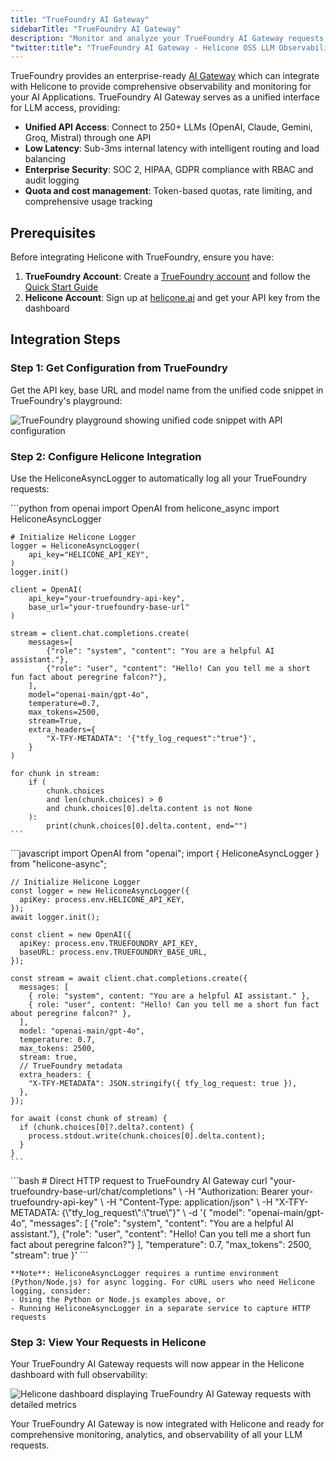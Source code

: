 ```yaml
---
title: "TrueFoundry AI Gateway"
sidebarTitle: "TrueFoundry AI Gateway"
description: "Monitor and analyze your TrueFoundry AI Gateway requests with Helicone"
"twitter:title": "TrueFoundry AI Gateway - Helicone OSS LLM Observability"
---
```


TrueFoundry provides an enterprise-ready [AI Gateway](https://www.truefoundry.com/ai-gateway) which can integrate with Helicone to provide comprehensive observability and monitoring for your AI Applications. TrueFoundry AI Gateway serves as a unified interface for LLM access, providing:

- **Unified API Access**: Connect to 250+ LLMs (OpenAI, Claude, Gemini, Groq, Mistral) through one API
- **Low Latency**: Sub-3ms internal latency with intelligent routing and load balancing  
- **Enterprise Security**: SOC 2, HIPAA, GDPR compliance with RBAC and audit logging
- **Quota and cost management**: Token-based quotas, rate limiting, and comprehensive usage tracking

## Prerequisites

Before integrating Helicone with TrueFoundry, ensure you have:

1. **TrueFoundry Account**: Create a [TrueFoundry account](https://www.truefoundry.com/register) and follow the [Quick Start Guide](https://docs.truefoundry.com/gateway/quick-start)
2. **Helicone Account**: Sign up at [helicone.ai](https://helicone.ai) and get your API key from the dashboard

## Integration Steps

### Step 1: Get Configuration from TrueFoundry

Get the API key, base URL and model name from the unified code snippet in TrueFoundry's playground:

<Frame caption="Get API key, Base URL and Model Name from Unified Code Snippet">
  <img
    src="/images/helicone-tfy-code.png"
    alt="TrueFoundry playground showing unified code snippet with API configuration"
  />
</Frame>

### Step 2: Configure Helicone Integration

Use the HeliconeAsyncLogger to automatically log all your TrueFoundry requests:

<Tabs>
  <Tab title="Python">
    ```python
    from openai import OpenAI
    from helicone_async import HeliconeAsyncLogger

    # Initialize Helicone Logger
    logger = HeliconeAsyncLogger(
        api_key="HELICONE_API_KEY",
    )
    logger.init()

    client = OpenAI(
        api_key="your-truefoundry-api-key",
        base_url="your-truefoundry-base-url"
    )

    stream = client.chat.completions.create(
        messages=[
            {"role": "system", "content": "You are a helpful AI assistant."},
            {"role": "user", "content": "Hello! Can you tell me a short fun fact about peregrine falcon?"},
        ],
        model="openai-main/gpt-4o",
        temperature=0.7,
        max_tokens=2500,
        stream=True,
        extra_headers={
            "X-TFY-METADATA": '{"tfy_log_request":"true"}',
        }
    )

    for chunk in stream:
        if (
            chunk.choices
            and len(chunk.choices) > 0
            and chunk.choices[0].delta.content is not None
        ):
            print(chunk.choices[0].delta.content, end="")
    ```
  </Tab>

  <Tab title="Node.js">
    ```javascript
    import OpenAI from "openai";
    import { HeliconeAsyncLogger } from "helicone-async";

    // Initialize Helicone Logger
    const logger = new HeliconeAsyncLogger({
      apiKey: process.env.HELICONE_API_KEY,
    });
    await logger.init();

    const client = new OpenAI({
      apiKey: process.env.TRUEFOUNDRY_API_KEY,
      baseURL: process.env.TRUEFOUNDRY_BASE_URL,
    });

    const stream = await client.chat.completions.create({
      messages: [
        { role: "system", content: "You are a helpful AI assistant." },
        { role: "user", content: "Hello! Can you tell me a short fun fact about peregrine falcon?" },
      ],
      model: "openai-main/gpt-4o",
      temperature: 0.7,
      max_tokens: 2500,
      stream: true,
      // TrueFoundry metadata
      extra_headers: {
        "X-TFY-METADATA": JSON.stringify({ tfy_log_request: true }),
      },
    });

    for await (const chunk of stream) {
      if (chunk.choices[0]?.delta?.content) {
        process.stdout.write(chunk.choices[0].delta.content);
      }
    }
    ```
  </Tab>

  <Tab title="cURL">
    ```bash
    # Direct HTTP request to TrueFoundry AI Gateway
    curl "your-truefoundry-base-url/chat/completions" \
      -H "Authorization: Bearer your-truefoundry-api-key" \
      -H "Content-Type: application/json" \
      -H "X-TFY-METADATA: {\"tfy_log_request\":\"true\"}" \
      -d '{
        "model": "openai-main/gpt-4o",
        "messages": [
          {"role": "system", "content": "You are a helpful AI assistant."},
          {"role": "user", "content": "Hello! Can you tell me a short fun fact about peregrine falcon?"}
        ],
        "temperature": 0.7,
        "max_tokens": 2500,
        "stream": true
      }'
    ```
    
    **Note**: HeliconeAsyncLogger requires a runtime environment (Python/Node.js) for async logging. For cURL users who need Helicone logging, consider:
    - Using the Python or Node.js examples above, or
    - Running HeliconeAsyncLogger in a separate service to capture HTTP requests
  </Tab>
</Tabs>

### Step 3: View Your Requests in Helicone

Your TrueFoundry AI Gateway requests will now appear in the Helicone dashboard with full observability:

<Frame caption="Helicone dashboard showing TrueFoundry requests with comprehensive logging and analytics">
  <img
    src="/images/helicone-request.png"
    alt="Helicone dashboard displaying TrueFoundry AI Gateway requests with detailed metrics"
  />
</Frame>

Your TrueFoundry AI Gateway is now integrated with Helicone and ready for comprehensive monitoring, analytics, and observability of all your LLM requests.
